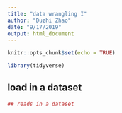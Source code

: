 ```yaml
---
title: "data wrangling I"
author: "Duzhi Zhao"
date: "9/17/2019"
output: html_document
---
```


```r
knitr::opts_chunk$set(echo = TRUE)

library(tidyverse)
```

## load in a dataset

```r
## reads in a dataset


```

